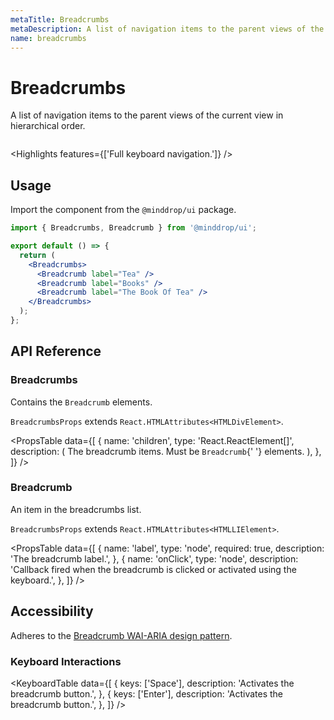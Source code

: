 ```yaml
---
metaTitle: Breadcrumbs
metaDescription: A list of navigation items to the parent views of the current view in hierarchical order.
name: breadcrumbs
---
```


# Breadcrumbs

<Description>
  A list of navigation items to the parent views of the current view
  in hierarchical order.
</Description>

<HeroContainer>
  <BreadcrumbsDemo />
</HeroContainer>

```jsx hero template=BreadcrumbsDemo

```

<Highlights features={['Full keyboard navigation.']} />

## Usage

Import the component from the `@minddrop/ui` package.

```jsx
import { Breadcrumbs, Breadcrumb } from '@minddrop/ui';

export default () => {
  return (
    <Breadcrumbs>
      <Breadcrumb label="Tea" />
      <Breadcrumb label="Books" />
      <Breadcrumb label="The Book Of Tea" />
    </Breadcrumbs>
  );
};
```

## API Reference

### Breadcrumbs

Contains the `Breadcrumb` elements.

`BreadcrumbsProps` extends `React.HTMLAttributes<HTMLDivElement>`.

<PropsTable
  data={[
    {
      name: 'children',
      type: 'React.ReactElement<BreadcrumbProps>[]',
      description: (
        <span>
          The breadcrumb items. Must be <Code>Breadcrumb</Code>{' '}
          elements.
        </span>
      ),
    },
  ]}
/>

### Breadcrumb

An item in the breadcrumbs list.

`BreadcrumbsProps` extends `React.HTMLAttributes<HTMLLIElement>`.

<PropsTable
  data={[
    {
      name: 'label',
      type: 'node',
      required: true,
      description: 'The breadcrumb label.',
    },
    {
      name: 'onClick',
      type: 'node',
      description:
        'Callback fired when the breadcrumb is clicked or activated using the keyboard.',
    },
  ]}
/>

## Accessibility

Adheres to the [Breadcrumb WAI-ARIA design pattern](https://www.w3.org/TR/wai-aria-practices/#breadcrumb).

### Keyboard Interactions

<KeyboardTable
  data={[
    {
      keys: ['Space'],
      description: 'Activates the breadcrumb button.',
    },
    {
      keys: ['Enter'],
      description: 'Activates the breadcrumb button.',
    },
  ]}
/>
